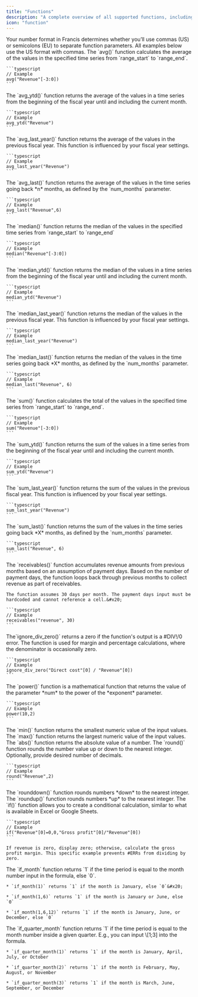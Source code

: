 ```yaml
---
title: "Functions"
description: "A complete overview of all supported functions, including example use cases."
icon: "function"
---
```


<Tip>
  Your number format in Francis determines whether you’ll use commas (US) or semicolons (EU) to separate function parameters. All examples below use the US format with commas.
</Tip>

<AccordionGroup>
  <Accordion title="avg(&#x22;row_name&#x22;[range_start:range_end])" defaultOpen={false}>
    The `avg()` function calculates the average of the values in the specified time series from `range_start` to `range_end`.

    ```typescript
    // Example
    avg("Revenue"[-3:0])
    ```
  </Accordion>

  <Accordion title="avg_ytd(&#x22;row_name&#x22;)" defaultOpen={false}>
    The `avg_ytd()` function returns the average of the values in a time series from the beginning of the fiscal year until and including the current month.&#x20;

    ```typescript
    // Example 
    avg_ytd("Revenue")
    ```
  </Accordion>

  <Accordion title="avg_last_year(&#x22;row_name&#x22;)" defaultOpen={false}>
    The `avg_last_year()` function returns the average of the values in the previous fiscal year. This function is influenced by your fiscal year settings.

    ```typescript
    // Example
    avg_last_year("Revenue")
    ```
  </Accordion>

  <Accordion title="avg_last(&#x22;row_name&#x22;,num_months)" defaultOpen={false}>
    The `avg_last()` function returns the average of the values in the time series going back *n* months, as defined by the `num_months` parameter.

    ```typescript
    // Example
    avg_last("Revenue",6)
    ```
  </Accordion>

  <Accordion title="median(&#x22;row_name&#x22;[range_start:range_end])" defaultOpen={false}>
    The `median()` function returns the median of the values in the specified time series from `range_start` to `range_end`

    ```typescript
    // Example
    median("Revenue"[-3:0])
    ```
  </Accordion>

  <Accordion title="median_ytd(&#x22;row_name&#x22;)" defaultOpen={false}>
    The `median_ytd()` function returns the median of the values in a time series from the beginning of the fiscal year until and including the current month.

    ```typescript
    // Example
    median_ytd("Revenue")
    ```
  </Accordion>

  <Accordion title="median_last_year(&#x22;row_name&#x22;)" defaultOpen={false}>
    The `median_last_year()` function returns the median of the values in the previous fiscal year. This function is influenced by your fiscal year settings.

    ```typescript
    // Example
    median_last_year("Revenue")
    ```
  </Accordion>

  <Accordion title="median_last(&#x22;row_name&#x22;, num_months)" defaultOpen={false}>
    The `median_last()` function returns the median of the values in the time series going back *X* months, as defined by the `num_months` parameter.

    ```typescript
    // Example
    median_last("Revenue", 6)
    ```
  </Accordion>

  <Accordion title="sum(&#x22;row_name&#x22;[range_start:range_end])" defaultOpen={false}>
    The `sum()` function calculates the total of the values in the specified time series from `range_start` to `range_end`.

    ```typescript
    // Example
    sum("Revenue"[-3:0])
    ```
  </Accordion>

  <Accordion title="sum_ytd(&#x22;row_name&#x22;)" defaultOpen={false}>
    The `sum_ytd()` function returns the sum of the values in a time series from the beginning of the fiscal year until and including the current month.&#x20;

    ```typescript
    // Example
    sum_ytd("Revenue")
    ```
  </Accordion>

  <Accordion title="sum_last_year(&#x22;row_name&#x22;)" defaultOpen={false}>
    The `sum_last_year()` function returns the sum of the values in the previous fiscal year. This function is influenced by your fiscal year settings.

    ```typescript
    sum_last_year("Revenue")
    ```
  </Accordion>

  <Accordion title="sum_last(&#x22;row_name&#x22;, num_month)" defaultOpen={false}>
    The `sum_last()` function returns the sum of the values in the time series going back *X* months, as defined by the `num_months` parameter.

    ```typescript
    sum_last("Revenue", 6)
    ```
  </Accordion>

  <Accordion title="receivables(&#x22;row_name&#x22;, payment_days)" defaultOpen={false}>
    The `receivables()` function accumulates revenue amounts from previous months based on an assumption of payment days. Based on the number of payment days, the function loops back through previous months to collect revenue as part of receivables.&#x20;

    The function assumes 30 days per month. The payment days input must be hardcoded and cannot reference a cell.&#x20;

    ```typescript
    // Example
    receivables("revenue", 30)
    ```
  </Accordion>

  <Accordion title="ignore_div_zero(a/b)" defaultOpen={false}>
    The`ignore_div_zero()` returns a zero if the function's output is a #DIV!/0 error. The function is used for margin and percentage calculations, where the denominator is occasionally zero.

    ```typescript
    // Example
    ignore_div_zero("Direct cost"[0] / "Revenue"[0])
    ```
  </Accordion>

  <Accordion title="power(num, exponent)" defaultOpen={false}>
    The `power()` function is a mathematical function that returns the value of the parameter *num* to the power of the *exponent* parameter.

    ```typescript
    // Example
    power(10,2)
    ```
  </Accordion>

  <Accordion title="min(a,b)" defaultOpen={false}>
    The `min()` function returns the smallest numeric value of the input values.
  </Accordion>

  <Accordion title="max(a,b)" defaultOpen={false}>
    The `max()` function returns the largest numeric value of the input values.
  </Accordion>

  <Accordion title="abs(num)" defaultOpen={false}>
    The `abs()` function returns the absolute value of a number.
  </Accordion>

  <Accordion title="round(num, decimals)" defaultOpen={false}>
    The `round()` function rounds the number value up or down to the nearest integer. Optionally, provide desired number of decimals.

    ```typescript
    // Example
    round("Revenue",2)
    ```
  </Accordion>

  <Accordion title="round_down(num)" defaultOpen={false}>
    The `rounddown()` function rounds numbers *down* to the nearest integer.
  </Accordion>

  <Accordion title="round_up(num)" defaultOpen={false}>
    The `roundup()` function rounds numbers *up* to the nearest integer.
  </Accordion>

  <Accordion title="if(condition, value_if_true, value_if_false)" defaultOpen={false}>
    The `if()` function allows you to create a conditional calculation, similar to what is available in Excel or Google Sheets.

    ```typescript
    // Example
    if("Revenue"[0]=0,0,"Gross profit"[0]/"Revenue"[0])
    ```

    If revenue is zero, display zero; otherwise, calculate the gross profit margin. This specific example prevents #ERRs from dividing by zero.
  </Accordion>

  <Accordion title="if_month(a,b)" defaultOpen={false}>
    The `if_month` function returns `1` if the time period is equal to the month number input in the formula, else `0`.

    * `if_month(1)` returns `1` if the month is January, else `0`&#x20;

    * `if_month(1,6)` returns `1` if the month is January or June, else `0`

    * `if_month(1,6,12)` returns `1` if the month is January, June, or December, else `0`
  </Accordion>

  <Accordion title="if_quarter_month(num)" defaultOpen={false}>
    The `if_quarter_month` function returns `1` if the time period is equal to the month number inside a given quarter. E.g., you can input \[1;3] into the formula.

    * `if_quarter_month(1)` returns `1` if the month is January, April, July, or October

    * `if_quarter_month(2)` returns `1` if the month is February, May, August, or November

    * `if_quarter_month(3)` returns `1` if the month is March, June, September, or December
  </Accordion>
</AccordionGroup>